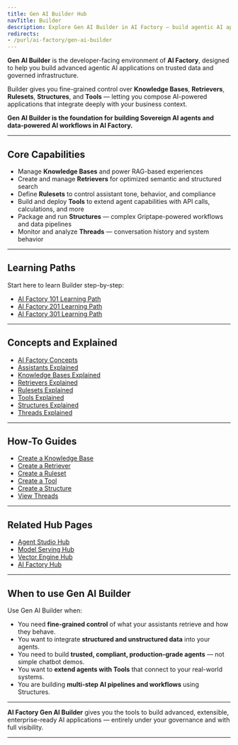```yaml
---
title: Gen AI Builder Hub
navTitle: Builder
description: Explore Gen AI Builder in AI Factory — build agentic AI applications with Knowledge Bases, Tools, and advanced AI workflows.
redirects:
- /purl/ai-factory/gen-ai-builder
---
```


**Gen AI Builder** is the developer-facing environment of **AI Factory**, designed to help you build advanced agentic AI applications on trusted data and governed infrastructure.

Builder gives you fine-grained control over **Knowledge Bases**, **Retrievers**, **Rulesets**, **Structures**, and **Tools** — letting you compose AI-powered applications that integrate deeply with your business context.

**Gen AI Builder is the foundation for building Sovereign AI agents and data-powered AI workflows in AI Factory.**

---

## Core Capabilities

- Manage **Knowledge Bases** and power RAG-based experiences
- Create and manage **Retrievers** for optimized semantic and structured search
- Define **Rulesets** to control assistant tone, behavior, and compliance
- Build and deploy **Tools** to extend agent capabilities with API calls, calculations, and more
- Package and run **Structures** — complex Griptape-powered workflows and data pipelines
- Monitor and analyze **Threads** — conversation history and system behavior

---

## Learning Paths

Start here to learn Builder step-by-step:

- [AI Factory 101 Learning Path](/ai-factory/learn/paths/101)
- [AI Factory 201 Learning Path](/ai-factory/learn/paths/201)
- [AI Factory 301 Learning Path](/ai-factory/learn/paths/301)

---

## Concepts and Explained

- [AI Factory Concepts](/ai-factory/learn/explained/ai-factory-concepts)
- [Assistants Explained](/ai-factory/learn/explained/assistants-explained)
- [Knowledge Bases Explained](/ai-factory/learn/explained/knowledge-bases-explained)
- [Retrievers Explained](/ai-factory/learn/explained/retrievers-explained)
- [Rulesets Explained](/ai-factory/learn/explained/rulesets-explained)
- [Tools Explained](/ai-factory/learn/explained/tools-explained)
- [Structures Explained](/ai-factory/learn/explained/structures-explained)
- [Threads Explained](/ai-factory/learn/explained/threads-explained)

---

## How-To Guides

- [Create a Knowledge Base](/ai-factory/learn/how-to/gen-ai/create-knowledge-base)
- [Create a Retriever](/ai-factory/learn/how-to/gen-ai/create-retriever)
- [Create a Ruleset](/ai-factory/learn/how-to/gen-ai/create-ruleset)
- [Create a Tool](/ai-factory/learn/how-to/gen-ai/create-tool)
- [Create a Structure](/ai-factory/learn/how-to/gen-ai/create-structure)
- [View Threads](/ai-factory/learn/how-to/gen-ai/view-threads)

---

## Related Hub Pages

- [Agent Studio Hub](/ai-factory/gen-ai/agent-studio)
- [Model Serving Hub](/ai-factory/model/serving)
- [Vector Engine Hub](/ai-factory/vector-engine)
- [AI Factory Hub](/ai-factory)

---

## When to use Gen AI Builder

Use Gen AI Builder when:

- You need **fine-grained control** of what your assistants retrieve and how they behave.
- You want to integrate **structured and unstructured data** into your agents.
- You need to build **trusted, compliant, production-grade agents** — not simple chatbot demos.
- You want to **extend agents with Tools** that connect to your real-world systems.
- You are building **multi-step AI pipelines and workflows** using Structures.

---

**AI Factory Gen AI Builder** gives you the tools to build advanced, extensible, enterprise-ready AI applications — entirely under your governance and with full visibility.

---

